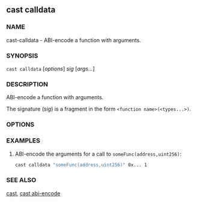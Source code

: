 
## cast calldata

### NAME

cast-calldata - ABI-encode a function with arguments.

### SYNOPSIS

`cast calldata` [*options*] _sig_ [*args...*]

### DESCRIPTION

ABI-encode a function with arguments.

The signature (_sig_) is a fragment in the form `<function name>(<types...>)`.

### OPTIONS

<CommonOptions />

### EXAMPLES

1. ABI-encode the arguments for a call to `someFunc(address,uint256)`:
   ```sh
   cast calldata "someFunc(address,uint256)" 0x... 1
   ```

### SEE ALSO

[cast](/cast/reference/overview), [cast abi-encode](/cast/reference/cast-abi-encode.mdx)
